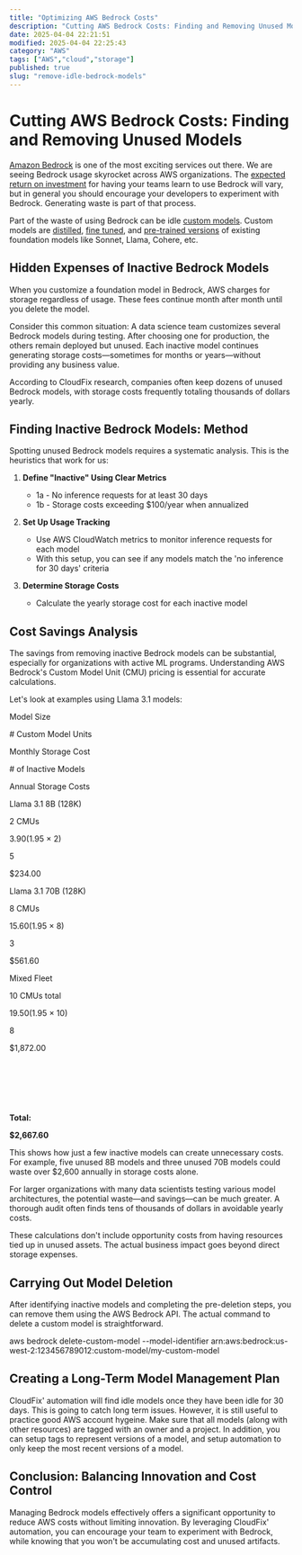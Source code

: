 ```yaml
---
title: "Optimizing AWS Bedrock Costs"
description: "Cutting AWS Bedrock Costs: Finding and Removing Unused Models Amazon Bedrock is one of the most exciting services out there. We are seeing Bedrock usage skyrock..."
date: 2025-04-04 22:21:51
modified: 2025-04-04 22:25:43
category: "AWS"
tags: ["AWS","cloud","storage"]
published: true
slug: "remove-idle-bedrock-models"
---
```


# Cutting AWS Bedrock Costs: Finding and Removing Unused Models

[Amazon Bedrock](https://aws.amazon.com/bedrock/?trk=36201f68-a9b0-45cc-849b-8ab260660e1c&sc_channel=ps&ef_id=Cj0KCQjwhr6_BhD4ARIsAH1YdjBigNdVeTRgmMPtLql47bC1akhyY8ExnP0Rowbkj_LPa2woMy09A-4aAsjhEALw_wcB:G:s&s_kwcid=AL!4422!3!692006004850!e!!g!!amazon%20bedrock!21048268689!159639953975&gbraid=0AAAAADjHtp-8l8NE7cSNXGFlEl-KEEZ7f&gclid=Cj0KCQjwhr6_BhD4ARIsAH1YdjBigNdVeTRgmMPtLql47bC1akhyY8ExnP0Rowbkj_LPa2woMy09A-4aAsjhEALw_wcB) is one of the most exciting services out there. We are seeing Bedrock usage skyrocket across AWS organizations. The [expected return on investment](https://www.mckinsey.com/industries/technology-media-and-telecommunications/our-insights/how-an-ai-enabled-software-product-development-life-cycle-will-fuel-innovation) for having your teams learn to use Bedrock will vary, but in general you should encourage your developers to experiment with Bedrock. Generating waste is part of that process.

Part of the waste of using Bedrock can be idle [custom models](https://docs.aws.amazon.com/bedrock/latest/userguide/custom-models.html). Custom models are [distilled](https://docs.aws.amazon.com/bedrock/latest/userguide/model-distillation.html), [fine tuned](https://aws.amazon.com/blogs/machine-learning/fine-tune-anthropics-claude-3-haiku-in-amazon-bedrock-to-boost-model-accuracy-and-quality/), and [pre-trained versions](https://aws.amazon.com/blogs/aws/customize-models-in-amazon-bedrock-with-your-own-data-using-fine-tuning-and-continued-pre-training/) of existing foundation models like Sonnet, Llama, Cohere, etc.

## Hidden Expenses of Inactive Bedrock Models

When you customize a foundation model in Bedrock, AWS charges for storage regardless of usage. These fees continue month after month until you delete the model.

Consider this common situation: A data science team customizes several Bedrock models during testing. After choosing one for production, the others remain deployed but unused. Each inactive model continues generating storage costs—sometimes for months or years—without providing any business value.

According to CloudFix research, companies often keep dozens of unused Bedrock models, with storage costs frequently totaling thousands of dollars yearly.

## Finding Inactive Bedrock Models: Method

Spotting unused Bedrock models requires a systematic analysis. This is the heuristics that work for us:

1.  **Define "Inactive" Using Clear Metrics**
    
    -   1a - No inference requests for at least 30 days
    -   1b - Storage costs exceeding $100/year when annualized
2.  **Set Up Usage Tracking**
    
    -   Use AWS CloudWatch metrics to monitor inference requests for each model
    -   With this setup, you can see if any models match the 'no inference for 30 days' criteria
3.  **Determine Storage Costs**
    
    -   Calculate the yearly storage cost for each inactive model

## Cost Savings Analysis

The savings from removing inactive Bedrock models can be substantial, especially for organizations with active ML programs. Understanding AWS Bedrock's Custom Model Unit (CMU) pricing is essential for accurate calculations.

Let's look at examples using Llama 3.1 models:

Model Size

\# Custom Model Units

Monthly Storage Cost

\# of Inactive Models

Annual Storage Costs

Llama 3.1 8B (128K)

2 CMUs

$3.90 ($1.95 × 2)

5

$234.00

Llama 3.1 70B (128K)

8 CMUs

$15.60 ($1.95 × 8)

3

$561.60

Mixed Fleet

10 CMUs total

$19.50 ($1.95 × 10)

8

$1,872.00

 

 

 

**Total:**

**$2,667.60**

This shows how just a few inactive models can create unnecessary costs. For example, five unused 8B models and three unused 70B models could waste over $2,600 annually in storage costs alone.

For larger organizations with many data scientists testing various model architectures, the potential waste—and savings—can be much greater. A thorough audit often finds tens of thousands of dollars in avoidable yearly costs.

These calculations don't include opportunity costs from having resources tied up in unused assets. The actual business impact goes beyond direct storage expenses.

## Carrying Out Model Deletion

After identifying inactive models and completing the pre-deletion steps, you can remove them using the AWS Bedrock API. The actual command to delete a custom model is straightforward.

aws bedrock delete-custom-model --model-identifier arn:aws:bedrock:us-west-2:123456789012:custom-model/my-custom-model

## Creating a Long-Term Model Management Plan

CloudFix' automation will find idle models once they have been idle for 30 days. This is going to catch long term issues. However, it is still useful to practice good AWS account hygeine. Make sure that all models (along with other resources) are tagged with an owner and a project. In addition, you can setup tags to represent versions of a model, and setup automation to only keep the most recent versions of a model.

## Conclusion: Balancing Innovation and Cost Control

Managing Bedrock models effectively offers a significant opportunity to reduce AWS costs without limiting innovation. By leveraging CloudFix' automation, you can encourage your team to experiment with Bedrock, while knowing that you won't be accumulating cost and unused artifacts.
